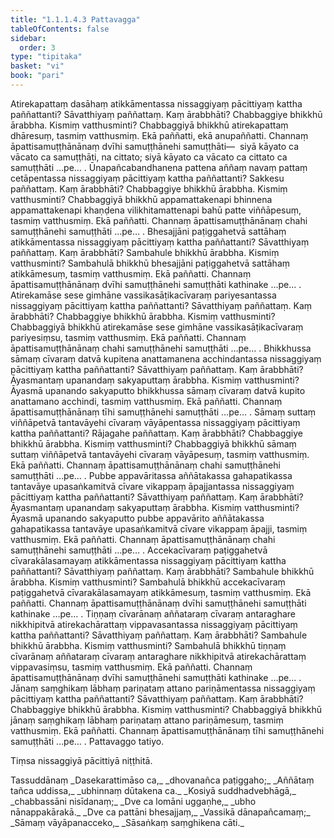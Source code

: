 ```yaml
---
title: "1.1.1.4.3 Pattavagga"
tableOfContents: false
sidebar:
  order: 3
type: "tipitaka"
basket: "vi"
book: "pari"
---
```



<DynamicBreadcrumb />

<Division number="44" book="pari" e="ch" v="5" p="19">

<Paragraph number="104" book="pari">
Atirekapattaṃ dasāhaṃ atikkāmentassa nissaggiyaṃ pācittiyaṃ kattha paññattanti? Sāvatthiyaṃ paññattaṃ. Kaṃ ārabbhāti? Chabbaggiye bhikkhū ārabbha. Kismiṃ vatthusminti? Chabbaggiyā bhikkhū atirekapattaṃ dhāresuṃ, tasmiṃ vatthusmiṃ. Ekā paññatti, ekā anupaññatti. Channaṃ āpattisamuṭṭhānānaṃ dvīhi samuṭṭhānehi samuṭṭhāti—  siyā kāyato ca vācato ca samuṭṭhāti, na cittato; siyā kāyato ca vācato ca cittato ca samuṭṭhāti …pe… .
</Paragraph>

</Division>
<Division number="45" book="pari" e="ch" v="5" p="19">

<Paragraph number="105" book="pari">
Ūnapañcabandhanena pattena aññaṃ navaṃ pattaṃ cetāpentassa nissaggiyaṃ pācittiyaṃ kattha paññattanti? Sakkesu paññattaṃ. Kaṃ ārabbhāti? Chabbaggiye bhikkhū ārabbha. Kismiṃ vatthusminti? Chabbaggiyā bhikkhū appamattakenapi bhinnena appamattakenapi khaṇḍena vilikhitamattenapi bahū patte viññāpesuṃ, tasmiṃ vatthusmiṃ. Ekā paññatti. Channaṃ āpattisamuṭṭhānānaṃ chahi samuṭṭhānehi samuṭṭhāti …pe… .
</Paragraph>

</Division>
<Division number="46" book="pari" e="ch" v="5" p="19">

<Paragraph number="106" book="pari">
Bhesajjāni paṭiggahetvā sattāhaṃ atikkāmentassa nissaggiyaṃ pācittiyaṃ kattha paññattanti? Sāvatthiyaṃ paññattaṃ. Kaṃ ārabbhāti? Sambahule bhikkhū ārabbha. Kismiṃ vatthusminti? Sambahulā bhikkhū bhesajjāni paṭiggahetvā sattāhaṃ atikkāmesuṃ, tasmiṃ vatthusmiṃ. Ekā paññatti. Channaṃ āpattisamuṭṭhānānaṃ dvīhi samuṭṭhānehi samuṭṭhāti kathinake …pe… .
</Paragraph>

</Division>
<Division number="47" book="pari" e="ch" v="5" p="20">

<Paragraph number="107" book="pari">
Atirekamāse sese gimhāne vassikasāṭikacīvaraṃ pariyesantassa nissaggiyaṃ pācittiyaṃ kattha paññattanti? Sāvatthiyaṃ paññattaṃ. Kaṃ ārabbhāti? Chabbaggiye bhikkhū ārabbha. Kismiṃ vatthusminti? Chabbaggiyā bhikkhū atirekamāse sese gimhāne vassikasāṭikacīvaraṃ pariyesiṃsu, tasmiṃ vatthusmiṃ. Ekā paññatti. Channaṃ āpattisamuṭṭhānānaṃ chahi samuṭṭhānehi samuṭṭhāti …pe… .
</Paragraph>

</Division>
<Division number="48" book="pari" e="ch" v="5" p="20">

<Paragraph number="108" book="pari">
Bhikkhussa sāmaṃ cīvaraṃ datvā kupitena anattamanena acchindantassa nissaggiyaṃ pācittiyaṃ kattha paññattanti? Sāvatthiyaṃ paññattaṃ. Kaṃ ārabbhāti? Āyasmantaṃ upanandaṃ sakyaputtaṃ ārabbha. Kismiṃ vatthusminti? Āyasmā upanando sakyaputto bhikkhussa sāmaṃ cīvaraṃ datvā kupito anattamano acchindi, tasmiṃ vatthusmiṃ. Ekā paññatti. Channaṃ āpattisamuṭṭhānānaṃ tīhi samuṭṭhānehi samuṭṭhāti …pe… .
</Paragraph>

</Division>
<Division number="49" book="pari" e="ch" v="5" p="20">

<Paragraph number="109" book="pari">
Sāmaṃ suttaṃ viññāpetvā tantavāyehi cīvaraṃ vāyāpentassa nissaggiyaṃ pācittiyaṃ kattha paññattanti? Rājagahe paññattaṃ. Kaṃ ārabbhāti? Chabbaggiye bhikkhū ārabbha. Kismiṃ vatthusminti? Chabbaggiyā bhikkhū sāmaṃ suttaṃ viññāpetvā tantavāyehi cīvaraṃ vāyāpesuṃ, tasmiṃ vatthusmiṃ. Ekā paññatti. Channaṃ āpattisamuṭṭhānānaṃ chahi samuṭṭhānehi samuṭṭhāti …pe… .
</Paragraph>

</Division>
<Division number="50" book="pari" e="ch" v="5" p="20">

<Paragraph number="110" book="pari">
Pubbe appavāritassa aññātakassa gahapatikassa tantavāye upasaṅkamitvā cīvare vikappaṃ āpajjantassa nissaggiyaṃ pācittiyaṃ kattha paññattanti? Sāvatthiyaṃ paññattaṃ. Kaṃ ārabbhāti? Āyasmantaṃ upanandaṃ sakyaputtaṃ ārabbha. Kismiṃ vatthusminti? Āyasmā upanando sakyaputto pubbe appavārito aññātakassa gahapatikassa tantavāye upasaṅkamitvā cīvare vikappaṃ āpajji, tasmiṃ vatthusmiṃ. Ekā paññatti. Channaṃ āpattisamuṭṭhānānaṃ chahi samuṭṭhānehi samuṭṭhāti …pe… .
</Paragraph>

</Division>
<Division number="51" book="pari" e="ch" v="5" p="20">

<Paragraph number="111" book="pari">
Accekacīvaraṃ paṭiggahetvā cīvarakālasamayaṃ atikkāmentassa nissaggiyaṃ pācittiyaṃ kattha paññattanti? Sāvatthiyaṃ paññattaṃ. Kaṃ ārabbhāti? Sambahule bhikkhū ārabbha. Kismiṃ vatthusminti? Sambahulā bhikkhū accekacīvaraṃ paṭiggahetvā cīvarakālasamayaṃ atikkāmesuṃ, tasmiṃ vatthusmiṃ. Ekā paññatti. Channaṃ āpattisamuṭṭhānānaṃ dvīhi samuṭṭhānehi samuṭṭhāti kathinake …pe… .
</Paragraph>

</Division>
<Division number="52" book="pari" e="ch" v="5" p="21">

<Paragraph number="112" book="pari">
Tiṇṇaṃ cīvarānaṃ aññataraṃ cīvaraṃ antaraghare nikkhipitvā atirekachārattaṃ vippavasantassa nissaggiyaṃ pācittiyaṃ kattha paññattanti? Sāvatthiyaṃ paññattaṃ. Kaṃ ārabbhāti? Sambahule bhikkhū ārabbha. Kismiṃ vatthusminti? Sambahulā bhikkhū tiṇṇaṃ cīvarānaṃ aññataraṃ cīvaraṃ antaraghare nikkhipitvā atirekachārattaṃ vippavasiṃsu, tasmiṃ vatthusmiṃ. Ekā paññatti. Channaṃ āpattisamuṭṭhānānaṃ dvīhi samuṭṭhānehi samuṭṭhāti kathinake …pe… .
</Paragraph>

</Division>
<Division number="53" book="pari" e="ch" v="5" p="21">

<Paragraph number="113" book="pari">
Jānaṃ saṃghikaṃ lābhaṃ pariṇataṃ attano pariṇāmentassa nissaggiyaṃ pācittiyaṃ kattha paññattanti? Sāvatthiyaṃ paññattaṃ. Kaṃ ārabbhāti? Chabbaggiye bhikkhū ārabbha. Kismiṃ vatthusminti? Chabbaggiyā bhikkhū jānaṃ saṃghikaṃ lābhaṃ pariṇataṃ attano pariṇāmesuṃ, tasmiṃ vatthusmiṃ. Ekā paññatti. Channaṃ āpattisamuṭṭhānānaṃ tīhi samuṭṭhānehi samuṭṭhāti …pe… .

</Paragraph>
</Division>

<Paragraph number="114" type="center" book="pari">
Pattavaggo tatiyo.

  
Tiṃsa nissaggiyā pācittiyā niṭṭhitā.



</Paragraph>

<Paragraph number="115" type="center" book="pari">
Tassuddānaṃ


</Paragraph>

<Paragraph number="116" type="verses" book="pari">
_Dasekarattimāso ca,_  
_dhovanañca paṭiggaho;_  
_Aññātaṃ tañca uddissa,_  
_ubhinnaṃ dūtakena ca._  

</Paragraph>

<Paragraph number="117" type="verses" book="pari">
_Kosiyā suddhadvebhāgā,_  
_chabbassāni nisīdanaṃ;_  
_Dve ca lomāni uggaṇhe,_  
_ubho nānappakārakā._  

</Paragraph>

<Paragraph number="118" type="verses" book="pari">
_Dve ca pattāni bhesajjaṃ,_  
_Vassikā dānapañcamaṃ;_  
_Sāmaṃ vāyāpanacceko,_  
_Sāsaṅkaṃ saṃghikena cāti._
</Paragraph>